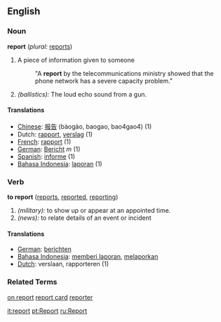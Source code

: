 ==English==

===Noun===
'''report'''  (''plural:'' [[reports]])
# A piece of information given to someone
#:"A '''report''' by the telecommunications ministry showed that the phone network has a severe capacity problem."
# ''(ballistics):'' The loud echo sound from a gun.

====Translations====
*[[Chinese]]: [[报告]] (bàogào, baogao, bao4gao4) (1)
*Dutch: [[rapport]], [[verslag]] (1)
*[[French]]: [[rapport]] (1)
*[[German]]: [[Bericht]] ''m'' (1)
*[[Spanish]]: [[informe]] (1)
*[[Bahasa Indonesia]]: [[laporan]] (1)

===Verb===
'''to report'''  ([[reports]], [[reported]], [[reporting]])
# ''(military):'' to show up or appear at an appointed time.
# ''(news):'' to relate details of an event or incident

====Translations====
*[[German]]: [[berichten]]
*[[Bahasa Indonesia]]: [[memberi laporan]], [[melaporkan]]
*[[Dutch]]: verslaan, rapporteren (1)

===Related Terms===
[[on report]]
[[report card]]
[[reporter]]

[[it:report]]
[[pt:Report]]
[[ru:Report]]